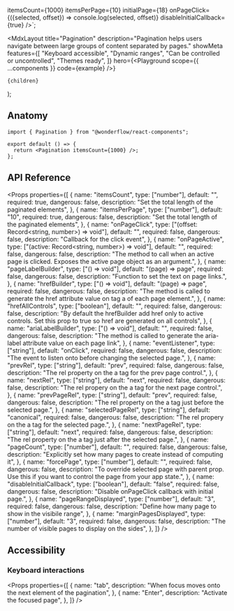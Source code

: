 
  itemsCount={1000}
  itemsPerPage={10}
  initialPage={18}
  onPageClick={({selected, offset}) => console.log(selected, offset)}
  disableInitialCallback={true}
/>`;

  <MdxLayout
    title="Pagination"
    description="Pagination helps users navigate between large groups of content separated by pages."
    showMeta
    features={[
      "Keyboard accessible",
      "Dynamic ranges",
      "Can be controlled or uncontrolled",
      "Themes ready",
    ]}
    hero={<Playground scope={{ ...components }} code={example} />}
  >
    {children}
  </MdxLayout>
);

## Anatomy

```tsx highlight=1,4
import { Pagination } from "@wonderflow/react-components";

export default () => {
  return <Pagination itemsCount={1000} />;
};
```

## API Reference

<Props
  properties={[
    {
      name: "itemsCount",
      type: ["number"],
      default: "",
      required: true,
      dangerous: false,
      description: "Set the total length of the paginated elements",
    },
    {
      name: "itemsPerPage",
      type: ["number"],
      default: "10",
      required: true,
      dangerous: false,
      description: "Set the total length of the paginated elements",
    },
    {
      name: "onPageClick",
      type: ["(offset: Record<string, number>) => void"],
      default: "",
      required: false,
      dangerous: false,
      description: "Callback for the click event",
    },
    {
      name: "onPageActive",
      type: ["(active: Record<string, number>) => void"],
      default: "",
      required: false,
      dangerous: false,
      description:
        "The method to call when an active page is clicked. Exposes the active page object as an argument.",
    },
    {
      name: "pageLabelBuilder",
      type: ["() => void"],
      default: "(page) => page",
      required: false,
      dangerous: false,
      description: "Function to set the text on page links.",
    },
    {
      name: "hrefBuilder",
      type: ["() => void"],
      default: "(page) => page",
      required: false,
      dangerous: false,
      description:
        "The method is called to generate the href attribute value on tag a of each page element.",
    },
    {
      name: "hrefAllControls",
      type: ["boolean"],
      default: "",
      required: false,
      dangerous: false,
      description:
        "By default the hrefBuilder add href only to active controls. Set this prop to true so href are generated on all controls",
    },
    {
      name: "ariaLabelBuilder",
      type: ["() => void"],
      default: "",
      required: false,
      dangerous: false,
      description:
        "The method is called to generate the aria-label attribute value on each page link",
    },
    {
      name: "eventListener",
      type: ["string"],
      default: "onClick",
      required: false,
      dangerous: false,
      description:
        "The event to listen onto before changing the selected page.",
    },
    {
      name: "prevRel",
      type: ["string"],
      default: "prev",
      required: false,
      dangerous: false,
      description: "The rel property on the a tag for the prev page control.",
    },
    {
      name: "nextRel",
      type: ["string"],
      default: "next",
      required: false,
      dangerous: false,
      description: "The rel propery on the a tag for the next page control.",
    },
    {
      name: "prevPageRel",
      type: ["string"],
      default: "prev",
      required: false,
      dangerous: false,
      description:
        "The rel property on the a tag just before the selected page.",
    },
    {
      name: "selectedPageRel",
      type: ["string"],
      default: "canonical",
      required: false,
      dangerous: false,
      description: "The rel propery on the a tag for the selected page.",
    },
    {
      name: "nextPageRel",
      type: ["string"],
      default: "next",
      required: false,
      dangerous: false,
      description:
        "The rel property on the a tag just after the selected page.",
    },
    {
      name: "pageCount",
      type: ["number"],
      default: "",
      required: false,
      dangerous: false,
      description:
        "Explicitly set how many pages to create instead of computing it",
    },
    {
      name: "forcePage",
      type: ["number"],
      default: "",
      required: false,
      dangerous: false,
      description:
        "To override selected page with parent prop. Use this if you want to control the page from your app state.",
    },
    {
      name: "disableInitialCallback",
      type: ["boolean"],
      default: "false",
      required: false,
      dangerous: false,
      description: "Disable onPageClick callback with initial page.",
    },
    {
      name: "pageRangeDisplayed",
      type: ["number"],
      default: "3",
      required: false,
      dangerous: false,
      description: "Define how many page to show in the visibile range",
    },
    {
      name: "marginPagesDisplayed",
      type: ["number"],
      default: "3",
      required: false,
      dangerous: false,
      description: "The number of visible pages to display on the sides",
    },
  ]}
/>

## Accessibility

### Keyboard interactions

<Props
  properties={[
    {
      name: "tab",
      description: "When focus moves onto the next element of the pagination",
    },
    {
      name: "Enter",
      description: "Activate the focused page",
    },
  ]}
/>
